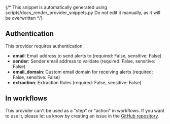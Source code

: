 {/* This snippet is automatically generated using scripts/docs_render_provider_snippets.py
Do not edit it manually, as it will be overwritten */}

## Authentication
This provider requires authentication.
- **email**: Email address to send alerts to (required: False, sensitive: False)
- **sender**: Sender email address to validate (required: False, sensitive: False)
- **email_domain**: Custom email domain for receiving alerts (required: False, sensitive: False)
- **extraction**: Extraction Rules (required: False, sensitive: False)


## In workflows

This provider can't be used as a "step" or "action" in workflows. If you want to use it, please let us know by creating an issue in the [GitHub repository](https://github.com/keephq/keep/issues).


